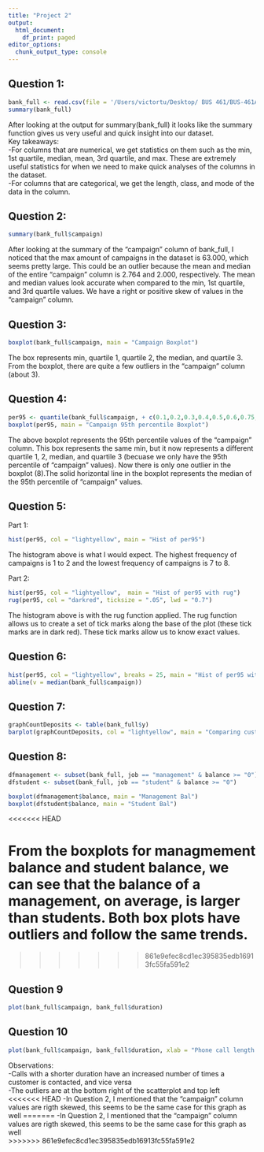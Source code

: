 ```yaml
---
title: "Project 2"
output:
  html_document:
    df_print: paged
editor_options:
  chunk_output_type: console
---
```


## Question 1: 
```r
bank_full <- read.csv(file = '/Users/victortu/Desktop/ BUS 461/BUS-461A/Csv files/bank-full.csv', sep = ";" )
summary(bank_full)
```

After looking at the output for summary(bank_full) it looks like the summary function gives us very useful and quick insight into our dataset.    
Key takeaways:    
-For columns that are numerical, we get statistics on them such as the min, 1st quartile, median, mean, 3rd quartile, and max. These are extremely useful statistics for when we need to make quick analyses of the columns in the dataset.    
-For columns that are categorical, we get the length, class, and mode of the data in the column.     

## Question 2:
```r
summary(bank_full$campaign)
```

After looking at the summary of the "campaign" column of bank_full, I noticed that the max amount of campaigns in the dataset is 63.000, which seems pretty large. This could be an outlier because the mean and median of the entire "campaign" column is 2.764 and 2.000, respectively. The mean and median values look accurate when compared to the min, 1st quartile, and 3rd quartile values. We have a right or positive skew of values in the "campaign" column.  

## Question 3: 
```r
boxplot(bank_full$campaign, main = "Campaign Boxplot")
```

The box represents min, quartile 1, quartile 2, the median, and quartile 3. From the boxplot, there are quite a few outliers in the "campaign" column (about 3).

## Question 4: 
```r
per95 <- quantile(bank_full$campaign, + c(0.1,0.2,0.3,0.4,0.5,0.6,0.75,0.85,0.95))
boxplot(per95, main = "Campaign 95th percentile Boxplot")
```

The above boxplot represents the 95th percentile values of the "campaign" column. This box represents the same min, but it now represents a different quartile 1, 2, median, and quartile 3 (becuase we only have the 95th percentile of "campaign" values). Now there is only one outlier in the boxplot (8).The solid horizontal line in the boxplot represents the median of the 95th percentile of "campaign" values. 

## Question 5: 
Part 1:    
```r
hist(per95, col = "lightyellow", main = "Hist of per95")
```

The histogram above is what I would expect. The highest frequency of campaigns is 1 to 2 and the lowest frequency of campaigns is 7 to 8.    

Part 2: 
```r
hist(per95, col = "lightyellow",  main = "Hist of per95 with rug")
rug(per95, col = "darkred", ticksize = ".05", lwd = "0.7")
```

The histogram above is with the rug function applied. The rug function allows us to create a set of tick marks along the base of the plot (these tick marks are in dark red). These tick marks allow us to know exact values. 

## Question 6: 
```r
hist(per95, col = "lightyellow", breaks = 25, main = "Hist of per95 with breaks = 25 and abline") 
abline(v = median(bank_full$campaign))
```

## Question 7:
```r
graphCountDeposits <- table(bank_full$y)
barplot(graphCountDeposits, col = "lightyellow", main = "Comparing customers with/without term deposits", ylim = c(0,40000))
```

## Question 8:
```r
dfmanagement <- subset(bank_full, job == "management" & balance >= "0")
dfstudent <- subset(bank_full, job == "student" & balance >= "0")

boxplot(dfmanagement$balance, main = "Management Bal")
boxplot(dfstudent$balance, main = "Student Bal")
```
<<<<<<< HEAD
 
From the boxplots for managmement balance and student balance, we can see that the balance of a management, on average, is larger than students. Both box plots have outliers and follow the same trends.
=======
>>>>>>> 861e9efec8cd1ec395835edb16913fc55fa591e2

## Question 9 
```r
plot(bank_full$campaign, bank_full$duration)
```

## Question 10
```r
plot(bank_full$campaign, bank_full$duration, xlab = "Phone call length (min)", ylab = "Number of times a customer is called", main = "Duration vs Campaign")
```

Observations:   
-Calls with a shorter duration have an increased number of times a customer is contacted, and vice versa     
-The outliers are at the bottom right of the scatterplot and top left     
<<<<<<< HEAD
-In Question 2, I mentioned that the "campaign" column values are rigth skewed, this seems to be the same case for this graph as well
=======
-In Question 2, I mentioned that the "campaign" column values are rigth skewed, this seems to be the same case for this graph as well   
>>>>>>> 861e9efec8cd1ec395835edb16913fc55fa591e2
